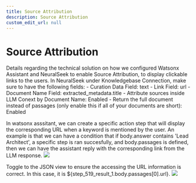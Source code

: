 ```yaml
---
title: Source Attribution
description: Source Attribution
custom_edit_url: null
---
```


# Source Attribution

Details regarding the technical solution on how we configured Watsonx Assistant and NeuralSeek to enable Source Attribution, to display clickable links to the users.
In NeuralSeek under Knowledgebase Connection, make sure to have the following fields:
    - Curation Data Field: text
    - Link Field: url
    - Document Name Field: extracted_metadata.title
    - Attribute sources inside LLM Conext by Document Name: Enabled
    - Return the full document instead of passages (only enable this if all of your documents are short): Enabled

In watsonx asssitant, we can create a specific action step that will display the corresponding URL when a keyword is mentioned by the user.
An example is that we can have a condition that if body.answer contains 'Lead Architect', a specific step is ran succesfully, and body.passages is defined, then we can have the assistant reply with the corresponding link from the LLM response.
![](./assets/assistant_action_source_attribution.png)

Toggle to the JSON view to ensure the accessing the URL information is correct. In this case, it is ${step_519_result_1.body.passages[0].url}.
![](./assets/assistant_response_json.png)